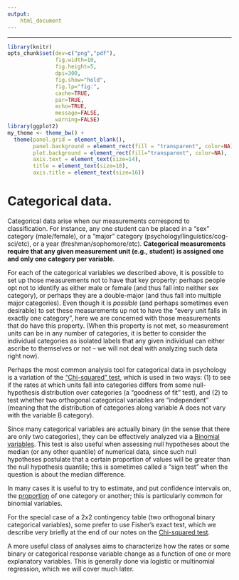 ```yaml
---
output: 
    html_document
---
```


---

```r
library(knitr)
opts_chunk$set(dev=c("png","pdf"),
               fig.width=10,
               fig.height=5,
               dpi=300,
               fig.show="hold",
               fig.lp="fig:",
               cache=TRUE,
               par=TRUE,
               echo=TRUE,
               message=FALSE,
               warning=FALSE)
library(ggplot2)
my_theme <- theme_bw() + 
  theme(panel.grid = element_blank(), 
        panel.background = element_rect(fill = "transparent", color=NA),
        plot.background = element_rect(fill="transparent", color=NA),
        axis.text = element_text(size=14),
        title = element_text(size=18),
        axis.title = element_text(size=16))
```

# Categorical data.

Categorical data arise when our measurements correspond to classification.  For instance, any one student can be placed in a "sex" category (male/female), or a "major" category (psychology/linguistics/cog-sci/etc), or a year (freshman/sophomore/etc).  **Categorical measurements require that any given measurement unit (e.g., student) is assigned one and only one category per variable**. 

For each of the categorical variables we described above, it is possible to set up those measurements not to have that key property: perhaps people opt not to identify as either male or female (and thus fall into neither sex category), or perhaps they are a double-major (and thus fall into multiple major categories).  Even though it is *possible* (and perhaps sometimes even desirable) to set these measurements up not to have the "every unit falls in exactly one category", here we are concerned with those measurements that do have this property.  (When this property is not met, so measurement units can be in any number of categories, it is better to consider the individual categories as isolated labels that any given individual can either ascribe to themselves or not -- we will not deal with analyzing such data right now).

Perhaps the most common analysis tool for categorical data in psychology is a variation of the ["Chi-squared" test](chi-squared.html), which is used in two ways: (1) to see if the rates at which units fall into categories differs from some null-hypothesis distribution over categories (a "goodness of fit" test), and (2) to test whether two orthogonal categorical variables are "independent" (meaning that the distribution of categories along variable A does not vary with the variable B category).

Since many categorical variables are actually binary (in the sense that there are only two categories), they can be effectively analyzed via a [Binomial variables](binomial-test.html).  This test is also useful when assessing null hypotheses about the median (or any other quantile) of numerical data, since such null hypotheses postulate that a certain proportion of values will be greater than the null hypothesis quantile; this is sometimes called a "sign test" when the question is about the median difference.

In many cases it is useful to try to estimate, and put confidence intervals on, the [proportion](estimate-proportion.html) of one category or another; this is particularly common for binomial variables.

For the special case of a 2x2 contingency table (two orthogonal binary categorical variables), some prefer to use Fisher's exact test, which we describe very briefly at the end of our notes on the [Chi-squared test](chi-squared.html).

A more useful class of analyses aims to characterize how the rates or some binary or categorical response variable change as a function of one or more explanatory variables.  This is generally done via logistic or multinomial regression, which we will cover much later.
